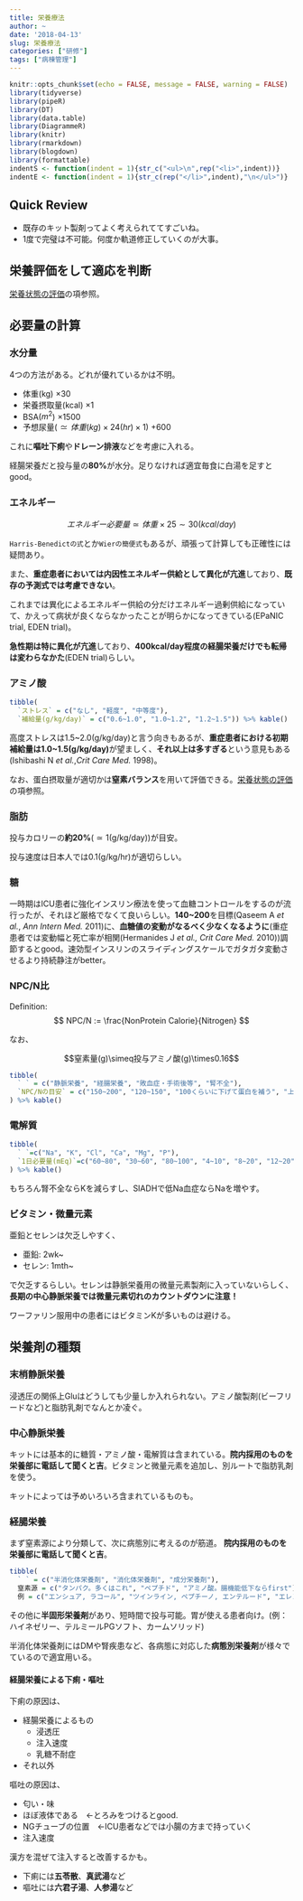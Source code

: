 ```yaml
---
title: 栄養療法
author: ~
date: '2018-04-13'
slug: 栄養療法
categories: ["研修"]
tags: ["病棟管理"]
---
```



```r
knitr::opts_chunk$set(echo = FALSE, message = FALSE, warning = FALSE)
library(tidyverse)
library(pipeR)
library(DT)
library(data.table)
library(DiagrammeR)
library(knitr)
library(rmarkdown)
library(blogdown)
library(formattable)
indentS <- function(indent = 1){str_c("<ul>\n",rep("<li>",indent))}
indentE <- function(indent = 1){str_c(rep("</li>",indent),"\n</ul>")}
```


## Quick Review

* 既存のキット製剤ってよく考えられててすごいね。
* 1度で完璧は不可能。何度か軌道修正していくのが大事。

## 栄養評価をして適応を判断

[栄養状態の評価](../栄養状態の評価/)の項参照。

## 必要量の計算

### 水分量

4つの方法がある。どれが優れているかは不明。

* 体重(kg) $\times 30$
* 栄養摂取量(kcal) $\times 1$
* BSA($m^2$) $\times 1500$
* 予想尿量($\simeq 体重(kg) \times 24(hr) \times 1$) $+ 600$

これに**嘔吐下痢**や**ドレーン排液**などを考慮に入れる。

経腸栄養だと投与量の**80%**が水分。足りなければ適宜毎食に白湯を足すとgood。

### エネルギー

$$
エネルギー必要量 \simeq 体重 \times 25\sim30 (kcal/day)
$$

`Harris-Benedictの式`とか`Wierの簡便式`もあるが、頑張って計算しても正確性には疑問あり。

また、**重症患者においては内因性エネルギー供給として異化が亢進**しており、**既存の予測式では考慮できない**。

これまでは異化によるエネルギー供給の分だけエネルギー過剰供給になっていて、かえって病状が良くならなかったことが明らかになってきている(EPaNIC trial, EDEN trial)。

**急性期は特に異化が亢進**しており、**400kcal/day程度の経腸栄養だけでも転帰は変わらなかた**(EDEN trial)らしい。

### アミノ酸

```r
tibble(
  `ストレス` = c("なし", "軽度", "中等度"), 
  `補給量(g/kg/day)` = c("0.6~1.0", "1.0~1.2", "1.2~1.5")) %>% kable()
```

高度ストレスは1.5~2.0(g/kg/day)と言う向きもあるが、**重症患者における初期補給量は1.0~1.5(g/kg/day)**が望ましく、**それ以上は多すぎる**という意見もある(Ishibashi N *et al.*,*Crit Care Med.* 1998)。

なお、蛋白摂取量が適切かは**窒素バランス**を用いて評価できる。[栄養状態の評価](../栄養状態の評価/)の項参照。

### 脂肪

投与カロリーの**約20%**($\simeq1$(g/kg/day))が目安。

投与速度は日本人では0.1(g/kg/hr)が適切らしい。

### 糖

一時期はICU患者に強化インスリン療法を使って血糖コントロールをするのが流行ったが、それほど厳格でなくて良いらしい。**140~200**を目標(Qaseem A *et al.*, *Ann Intern Med.* 2011)に、**血糖値の変動がなるべく少なくなるように**(重症患者では変動幅と死亡率が相関(Hermanides J *et al., Crit Care Med.* 2010))調節するとgood。速効型インスリンのスライディングスケールでガタガタ変動させるより持続静注がbetter。

### NPC/N比

Definition:
$$
NPC/N := \frac{NonProtein Calorie}{Nitrogen}
$$

なお、

$$窒素量(g)\simeq投与アミノ酸(g)\times0.16$$


```r
tibble(
  ` ` = c("静脈栄養", "経腸栄養", "敗血症・手術後等", "腎不全"),
  `NPC/Nの目安` = c("150~200", "120~150", "100くらいに下げて蛋白を補う", "上げる")
) %>% kable()
```

### 電解質

```r
tibble(
  ` `=c("Na", "K", "Cl", "Ca", "Mg", "P"),
  `1日必要量(mEq)`=c("60~80", "30~60", "80~100", "4~10", "8~20", "12~20")
) %>% kable()
```

もちろん腎不全ならKを減らすし、SIADHで低Na血症ならNaを増やす。

### ビタミン・微量元素

亜鉛とセレンは欠乏しやすく、

* 亜鉛: 2wk~
* セレン: 1mth~

で欠乏するらしい。セレンは静脈栄養用の微量元素製剤に入っていないらしく、**長期の中心静脈栄養では微量元素切れのカウントダウンに注意！**

ワーファリン服用中の患者にはビタミンKが多いものは避ける。

## 栄養剤の種類

### 末梢静脈栄養

浸透圧の関係上Gluはどうしても少量しか入れられない。アミノ酸製剤(ビーフリードなど)と脂肪乳剤でなんとか凌ぐ。

### 中心静脈栄養

キットには基本的に糖質・アミノ酸・電解質は含まれている。**院内採用のものを栄養部に電話して聞くと吉**。ビタミンと微量元素を追加し、別ルートで脂肪乳剤を使う。

キットによっては予めいろいろ含まれているものも。

### 経腸栄養

まず窒素源により分類して、次に病態別に考えるのが筋道。
**院内採用のものを栄養部に電話して聞くと吉**。

```r
tibble(
  ` ` = c("半消化体栄養剤", "消化体栄養剤", "成分栄養剤"),
  窒素源 = c("タンパク。多くはこれ", "ペプチド", "アミノ酸。腸機能低下ならfirst"),
  例 = c("エンシュア, ラコール", "ツインライン, ペプチーノ, エンテルード", "エレンタール, ヘパンED, アミノレバンEN")) %>% kable()
```

その他に**半固形栄養剤**があり、短時間で投与可能。胃が使える患者向け。(例：ハイネゼリー、テルミールPGソフト、カームソリッド)

半消化体栄養剤にはDMや腎疾患など、各病態に対応した**病態別栄養剤**が様々でているので適宜用いる。

#### 経腸栄養による下痢・嘔吐

下痢の原因は、

* 経腸栄養によるもの
    - 浸透圧
    - 注入速度
    - 乳糖不耐症
* それ以外

嘔吐の原因は、

* 匂い・味
* ほぼ液体である　←とろみをつけるとgood.
* NGチューブの位置　←ICU患者などでは小腸の方まで持っていく
* 注入速度

漢方を混ぜて注入すると改善するかも。

* 下痢には**五苓散**、**真武湯**など
* 嘔吐には**六君子湯**、**人参湯**など